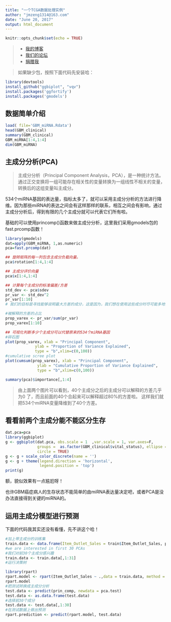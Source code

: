 ```yaml
---
title: "一个TCGA数据处理实例"
author: "jmzeng1314@163.com"
date: "June 20, 2017"
output: html_document
---
```


```r
knitr::opts_chunk$set(echo = TRUE)
```


> * [我的博客](http://www.bio-info-trainee.com/)
 * [我们的论坛](http://www.biotrainee.com/forum.php)
 * [捐赠我](http://www.bio-info-trainee.com/donate)

> 如果缺少包，按照下面代码先安装哈：

```r
library(devtools)
install_github("ggbiplot", "vqv")
install.packages('ggfortify')
install.packages('gmodels')
```


## 数据简单介绍

```r
load( file='GBM_miRNA.Rdata')
head(GBM_clinical) 
summary(GBM_clinical)
GBM_miRNA[1:4,1:4]
dim(GBM_miRNA)

```

## 主成分分析(PCA)

> 主成分分析（Principal Component Analysis，PCA），是一种统计方法。
通过正交变换将一组可能存在相关性的变量转换为一组线性不相关的变量，转换后的这组变量叫主成分。

534个miRNA基因的表达量，指标太多了，就可以采用主成分分析的方法进行降维。因为那些miRNA的表达之间会有这样那样的联系，相互之间会有影响，通过主成分分析后，得到有限的几个主成分就可以代表它们所有啦。

基础的可以使用princomp()函数来做主成分分析，这里我们采用gmodels包的fast.prcomp函数！

```r
library(gmodels)
dat=apply(GBM_miRNA, 1,as.numeric)
pca=fast.prcomp(dat)

## 旋转矩阵的每一列包含主成分负载向量。
pca$rotation[1:4,1:4]

## 主成分评价向量
pca$x[1:4,1:4]

## 计算每个主成分的标准偏差/方差
std_dev <- pca$sdev
pr_var <- std_dev^2
pr_var[1:10]
# 我们的目标是寻找能够说明最大方差的成分，这是因为，我们想在使用这些成分时尽可能多地保留信息。因此，如果用来说明的方差越大，那么这些成分包含的信息也就越多。

#被解释的方差的占比
prop_varex <- pr_var/sum(pr_var)
prop_varex[1:10]

## 可视化判断多少个主成分可以代替原来的534个miRNA基因
#碎石图
plot(prop_varex, xlab = "Principal Component",
             ylab = "Proportion of Variance Explained",
             type = "b",xlim=c(0,100))
#cumulative scree plot
plot(cumsum(prop_varex), xlab = "Principal Component",
              ylab = "Cumulative Proportion of Variance Explained",
              type = "b",xlim=c(0,100))

summary(pca)$importance[,1:4]

```

> 由上面两个图片可以看到，40个主成分之后的主成分可以解释的方差几乎为0 了，而且前面的40个合起来可以解释超过80%的方差啦。
这样我们就把534个miRNA变量降维到了40个方差。

## 看看前两个主成分能不能区分生存

```r
dat.pca=pca
library(ggbiplot)
g <- ggbiplot(dat.pca, obs.scale = 1  ,var.scale = 1, var.axes=F,
              groups =  as.factor(GBM_clinical$vital_status), ellipse = TRUE, 
              circle = TRUE)
g <- g + scale_color_discrete(name = '')
g <- g + theme(legend.direction = 'horizontal', 
               legend.position = 'top')
print(g)
```

额，貌似效果有一点尴尬呀！

也许GBM癌症病人的生存状态不能简单的由miRNA表达量决定吧，或者PCA是没办法直接得到关键的miRNA的。

## 运用主成分模型进行预测

下面的代码我其实还没有看懂，先不讲这个哈！

```r
#加上带主成分的训练集
train.data <- data.frame(Item_Outlet_Sales = train$Item_Outlet_Sales, prin_comp$x)
#we are interested in first 30 PCAs
#我们对前30个主成分感兴趣
train.data <- train.data[,1:31]
#运行决策树

library(rpart)
rpart.model <- rpart(Item_Outlet_Sales ~ .,data = train.data, method = "anova")
rpart.model
#把测试转换成主成分分析
test.data <- predict(prin_comp, newdata = pca.test)
test.data <- as.data.frame(test.data)
#选择前30个成分
test.data <- test.data[,1:30]
#在测试数据上做出预测
rpart.prediction <- predict(rpart.model, test.data)
```






